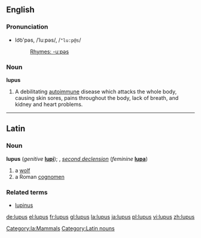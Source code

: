 ==English==
{{wikipedia}}
=== Pronunciation ===
*lo͝o'pəs, /ˈluːpəs/, /<tt>"lu:p@s</tt>/
*:[[Rhymes:English:-uːpəs|Rhymes: -uːpəs]]

=== Noun ===
'''lupus'''

#A debilitating [[autoimmune]] disease which attacks the whole body, causing skin sores, pains throughout the body, lack of breath, and kidney and heart problems.

----

==Latin==
[[Category:la:Mammals]]
===Noun===
'''lupus''' (''genitive'' '''[[lupi]]'''); {{m}}, ''[[Wiktionary Appendix:Latin second declension|second declension]]'' (''feminine'' '''[[lupa]]''')

#a [[wolf]]
#a Roman [[cognomen]]

===Related terms===
*[[lupinus]]

[[Category:Latin nouns]]

[[de:lupus]]
[[el:lupus]]
[[fr:lupus]]
[[gl:lupus]]
[[la:lupus]]
[[ja:lupus]]
[[pl:lupus]]
[[vi:lupus]]
[[zh:lupus]]